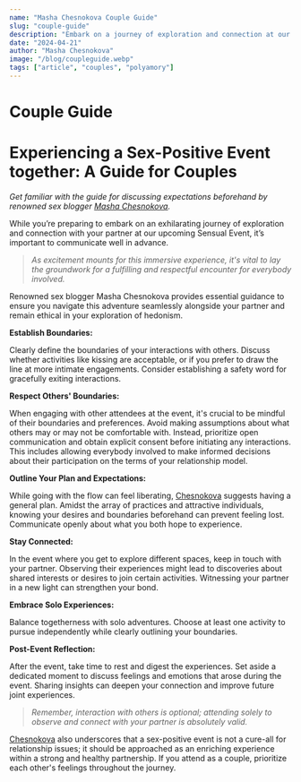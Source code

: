 ```yaml
---
name: "Masha Chesnokova Couple Guide"
slug: "couple-guide"
description: "Embark on a journey of exploration and connection at our upcoming Sensual Event. Before you dive into this immersive experience, renowned sex blogger Masha Chesnokova shares crucial tips on establishing boundaries, respecting others, and staying connected with your partner. From discussing consent to engaging in solo adventures, prepare to navigate this adventure ethically and enjoyably. Remember, the key to a fulfilling experience lies in open communication and mutual respect."
date: "2024-04-21"
author: "Masha Chesnokova"
image: "/blog/coupleguide.webp"
tags: ["article", "couples", "polyamory"]
---
```


# Couple Guide

# **Experiencing a Sex-Positive Event together: A Guide for Couples**

*Get familiar with the guide for discussing expectations beforehand by renowned sex blogger [Masha Chesnokova](https://t.me/chesno_pro_sex).* 

While you’re preparing to embark on an exhilarating journey of exploration and connection with your partner at our upcoming Sensual Event, it’s important to communicate well in advance. 

> *As excitement mounts for this immersive experience, it's vital to lay the groundwork for a fulfilling and respectful encounter for everybody involved.*
> 

Renowned sex blogger Masha Chesnokova provides essential guidance to ensure you navigate this adventure seamlessly alongside your partner and remain ethical in your exploration of hedonism. 

**Establish Boundaries:**

Clearly define the boundaries of your interactions with others. Discuss whether activities like kissing are acceptable, or if you prefer to draw the line at more intimate engagements. Consider establishing a safety word for gracefully exiting interactions.

**Respect Others' Boundaries:**

When engaging with other attendees at the event, it's crucial to be mindful of their boundaries and preferences. Avoid making assumptions about what others may or may not be comfortable with. Instead, prioritize open communication and obtain explicit consent before initiating any interactions. This includes allowing everybody involved to make informed decisions about their participation on the terms of your relationship model. 

**Outline Your Plan and Expectations:**

While going with the flow can feel liberating, [Chesnokova](https://instagram.com/chesnok0va?igshid=OGQ5ZDc2ODk2ZA==) suggests having a general plan. Amidst the array of practices and attractive individuals, knowing your desires and boundaries beforehand can prevent feeling lost. Communicate openly about what you both hope to experience.

**Stay Connected:**

In the event where you get to explore different spaces, keep in touch with your partner. Observing their experiences might lead to discoveries about shared interests or desires to join certain activities. Witnessing your partner in a new light can strengthen your bond.

**Embrace Solo Experiences:**

Balance togetherness with solo adventures. Choose at least one activity to pursue independently while clearly outlining your boundaries. 

**Post-Event Reflection:**

After the event, take time to rest and digest the experiences. Set aside a dedicated moment to discuss feelings and emotions that arose during the event. Sharing insights can deepen your connection and improve future joint experiences.

> *Remember, interaction with others is optional; attending solely to observe and connect with your partner is absolutely valid.*
> 

[Chesnokova](https://instagram.com/chesnok0va?igshid=OGQ5ZDc2ODk2ZA==)  also underscores that a sex-positive event is not a cure-all for relationship issues; it should be approached as an enriching experience within a strong and healthy partnership. If you attend as a couple, prioritize each other's feelings throughout the journey. 